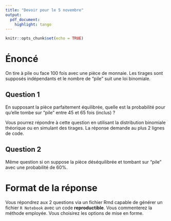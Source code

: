 ```yaml
---
title: "Devoir pour le 5 novembre"
output: 
  pdf_document: 
    highlight: tango
---
```


```r
knitr::opts_chunk$set(echo = TRUE)
```

# Énoncé

On tire à pile ou face 100 fois avec une pièce de monnaie. Les tirages sont supposés indépendants et le nombre de "pile" suit une loi binomiale.

## Question 1
En supposant la pièce parfaitement équilibrée, quelle est la probabilité pour qu'elle tombe sur "pile" entre 45 et 65 fois (inclus) ?

Vous pourrez répondre à cette question en utilisant la distribution binomiale théorique ou en simulant des tirages. La réponse demande au plus 2 lignes de code.

## Question 2
Même question si on suppose la pièce déséquilibrée et tombant sur "pile" avec une probabilité de 60%.

# Format de la réponse
Vous répondrez aux 2 questions via un fichier Rmd capable de générer un fichier `R Notebook` avec un code **reproductible**. Vous commenterez la méthode employée.
Vous choisirez les options de mise en forme.
